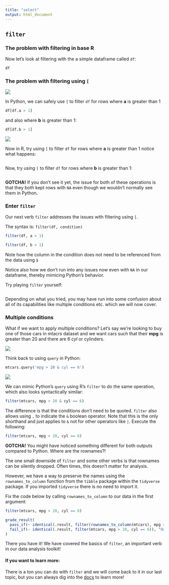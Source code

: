 ```yaml
---
title: "select"
output: html_document
---
```


## `filter`

### The problem with filtering in base R

Now let's look at filtering with the a simple dataframe called `df`:

```r
df
```

### The problem with filtering using `[` 

<img src="../images/python_logo.png" class="language-icon">

In Python, we can safely use `[` to filter `df` for rows where **a** is greater than 1

```python
df[df.a > 1]
```

and also where **b** is greater than 1:

```python
df[df.b > 1]
```

<img src="../images/r_logo.png" class="language-icon">

Now in R, try using `[` to filter `df` for rows where **a** is greater than 1 notice what happens:

```r

```

Now, try using `[` to filter `df` for rows where **b** is greater than 1:

```r

```

**GOTCHA!** If you don't see it yet, the issue for both of these operations is that they both kept rows with `NA` even though we wouldn't normally see them in Python.

### Enter `filter`

Our next verb `filter` addresses the issues with filtering using `[`. 

The syntax is: `filter(df, condition)`

```r
filter(df, a > 1)
```
```r
filter(df, b > 1)
```

Note how the column in the condition does not need to be referenced from the data using `$`

Notice also how we don't run into any issues now even with `NA` in our dataframe, thereby mimicing Python's behavior.

Try playing `filter` yourself:

```r

```

Depending on what you tried, you may have run into some confusion about all of its capabilities like multiple conditions etc. which we will now cover.

### Multiple conditions

What if we want to apply multiple conditions? Let's say we're looking to buy one of those cars in mtacrs dataset and we want cars such that their **mpg** is greater than 20 and there are 6 *cyl* or cylinders.

<img src="../images/python_logo.png" class="language-icon">

Think back to using `query` in Python:

```python
mtcars.query('mpg > 20 & cyl == 6')
```

<img src="../images/r_logo.png" class="language-icon">

We can mimic Python's `query` using R's `filter` to do the same operation, which also looks syntactically similar:

```r
filter(mtcars, mpg > 20 & cyl == 6)
```

The difference is that the conditions don't need to be quoted. `filter` also allows using `,` to indicate the `&` boolean operator. Note that this is the only shorthand and just applies to `&` not for other operators like `|`. Execute the following:

```r
filter(mtcars, mpg > 20, cyl == 6)
```

**GOTCHA!** You might have noticed something different for both outputs compared to Python. Where are the rownames?!

The one small downside of `filter` and some other verbs is that rownames can be silently dropped. Often times, this doesn't matter for analysis. 

However, we have a way to preserve the names using the `rownames_to_column` function from the `tibble` package within the `tidyverse` package. If you imported `tidyverse` there is no need to import it. 

Fix the code below by calling `rownames_to_column` to our data in the first argument:

```r
filter(mtcars, mpg > 20, cyl == 6)
```

```r
grade_result(
  pass_if(~ identical(.result, filter(rownames_to_column(mtcars), mpg > 20, cyl == 6)), "We got our rownames back!"),
  fail_if(~ identical(.result, filter(mtcars, mpg > 20, cyl == 6)), "Oops! Still missing the rownames.")
)
```

There you have it! We have covered the basics of `filter`, an important verb in our data analysis toolkit! 

#### If you want to learn more:

There is a ton you can do with `filter` and we will come back to it in our last topic, but you can always dig into the [docs](https://dplyr.tidyverse.org/reference/filter.html) to learn more!












